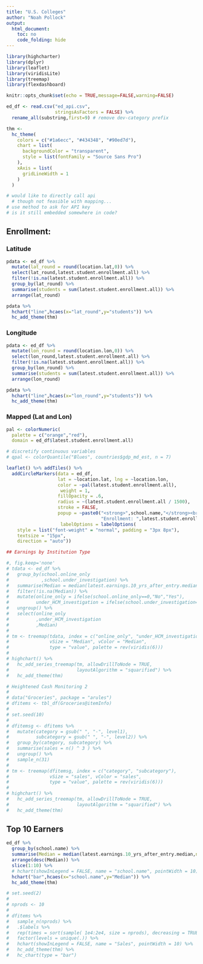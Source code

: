 ```yaml
---
title: "U.S. Colleges"
author: "Noah Pollock"
output:
  html_document:
    toc: no
    code_folding: hide
---
```


```r
library(highcharter)
library(dplyr)
library(leaflet)
library(viridisLite)
library(treemap)
library(flexdashboard)

knitr::opts_chunk$set(echo = TRUE,message=FALSE,warning=FALSE)

ed_df <- read.csv("ed_api.csv",
                  stringsAsFactors = FALSE) %>% 
  rename_all(substring,first=9) # remove dev-category prefix

thm <- 
  hc_theme(
    colors = c("#1a6ecc", "#434348", "#90ed7d"),
    chart = list(
      backgroundColor = "transparent",
      style = list(fontFamily = "Source Sans Pro")
    ),
    xAxis = list(
      gridLineWidth = 1
    )
  )

# would like to directly call api
  # though not feasible with mapping...
# use method to ask for API key
# is it still embedded somewhere in code?

```

## Enrollment: {.tabset data-width=400}

### Latitude
```r

pdata <- ed_df %>%
  mutate(lat_round = round(location.lat,0)) %>%
  select(lat_round,latest.student.enrollment.all) %>%
  filter(!is.na(latest.student.enrollment.all)) %>%
  group_by(lat_round) %>%
  summarise(students = sum(latest.student.enrollment.all)) %>%
  arrange(lat_round)

pdata %>% 
  hchart("line",hcaes(x="lat_round",y="students")) %>% 
  hc_add_theme(thm)
```

### Longitude
```r

pdata <- ed_df %>%
  mutate(lon_round = round(location.lon,0)) %>%
  select(lon_round,latest.student.enrollment.all) %>%
  filter(!is.na(latest.student.enrollment.all)) %>%
  group_by(lon_round) %>%
  summarise(students = sum(latest.student.enrollment.all)) %>%
  arrange(lon_round)

pdata %>% 
  hchart("line",hcaes(x="lon_round",y="students")) %>% 
  hc_add_theme(thm)
```

### Mapped (Lat and Lon)

```r

pal <- colorNumeric(
  palette = c("orange","red"),
  domain = ed_df$latest.student.enrollment.all)

# discretify continuous variables
# qpal <- colorQuantile("Blues", countries$gdp_md_est, n = 7)

leaflet() %>% addTiles() %>%
  addCircleMarkers(data = ed_df,
                   lat = ~location.lat, lng = ~location.lon,
                   color = ~pal(latest.student.enrollment.all),
                    weight = 1,
                   fillOpacity = .6,
                   radius = ~(latest.student.enrollment.all / 1500),
                   stroke = FALSE,
                   popup = ~paste0("<strong>",school.name,"</strong><br>",
                                   "Enrollment: ",latest.student.enrollment.all),
                    labelOptions = labelOptions(
    style = list("font-weight" = "normal", padding = "3px 8px"),
    textsize = "15px",
    direction = "auto"))

```



```r
## Earnings by Institution Type

#, fig.keep='none'
# tdata <- ed_df %>%
#   group_by(school.online_only
#            ,school.under_investigation) %>%
#   summarise(Median = median(latest.earnings.10_yrs_after_entry.median,na.rm=TRUE)) %>%
#   filter(!is.na(Median)) %>%
#   mutate(online_only = ifelse(school.online_only==0,"No","Yes"),
#          under_HCM_investigation = ifelse(school.under_investigation==1,"Yes","No")) %>%
#   ungroup() %>%
#   select(online_only
#          ,under_HCM_investigation
#          ,Median)
#   
# tm <- treemap(tdata, index = c("online_only", "under_HCM_investigation"),
#               vSize = "Median", vColor = "Median",
#               type = "value", palette = rev(viridis(6)))
# 
# highchart() %>% 
#   hc_add_series_treemap(tm, allowDrillToNode = TRUE,
#                         layoutAlgorithm = "squarified") %>% 
#   hc_add_theme(thm)

# Heightened Cash Monitoring 2
# 
# data("Groceries", package = "arules")
# dfitems <- tbl_df(Groceries@itemInfo)
# 
# set.seed(10)
# 
# dfitemsg <- dfitems %>%
#   mutate(category = gsub(" ", "-", level1),
#          subcategory = gsub(" ", "-", level2)) %>%
#   group_by(category, subcategory) %>%
#   summarise(sales = n() ^ 3 ) %>%
#   ungroup() %>%
#   sample_n(31)
# 
# tm <- treemap(dfitemsg, index = c("category", "subcategory"),
#               vSize = "sales", vColor = "sales",
#               type = "value", palette = rev(viridis(6)))
# 
# highchart() %>% 
#   hc_add_series_treemap(tm, allowDrillToNode = TRUE,
#                         layoutAlgorithm = "squarified") %>% 
#   hc_add_theme(thm)
```

## Top 10 Earners

```r


ed_df %>%
  group_by(school.name) %>%
  summarise(Median = median(latest.earnings.10_yrs_after_entry.median,na.rm=TRUE)) %>%
  arrange(desc(Median)) %>%
  slice(1:10) %>%
  # hchart(showInLegend = FALSE, name = "school.name", pointWidth = 10) %>%
  hchart("bar",hcaes(x="school.name",y="Median")) %>%
  hc_add_theme(thm)

# set.seed(2)
# 
# nprods <- 10
# 
# dfitems %>% 
#   sample_n(nprods) %>% 
#   .$labels %>% 
#   rep(times = sort(sample( 1e4:2e4, size = nprods), decreasing = TRUE)) %>% 
#   factor(levels = unique(.)) %>% 
#   hchart(showInLegend = FALSE, name = "Sales", pointWidth = 10) %>% 
#   hc_add_theme(thm) %>% 
#   hc_chart(type = "bar")
  
  
```